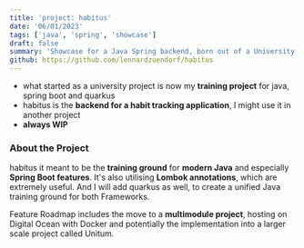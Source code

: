 ```yaml
---
title: 'project: habitus'
date: '06/01/2023'
tags: ['java', 'spring', 'showcase']
draft: false
summary: 'Showcase for a Java Spring backend, born out of a University Project. Personal training ground.'
github: https://github.com/lennardzuendorf/habitus
---
```

- what started as a university project is now my **training project** for java, spring boot and quarkus
- habitus is the **backend for a habit tracking application**, I might use it in another project
- **always WIP**

### About the Project

habitus it meant to be the **training ground** for **modern Java** and especially **Spring Boot features**. It's also utilising **Lombok annotations**, which are extremely useful. And I will add quarkus as well, to create a unified Java training ground for both Frameworks.

Feature Roadmap includes the move to a **multimodule project**, hosting on Digital Ocean with Docker and potentially the implementation into a larger scale project called Unitum.
